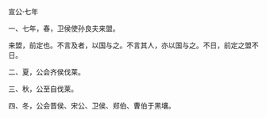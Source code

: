

宣公·七年

一、七年，春，卫侯使孙良夫来盟。

来盟，前定也。不言及者，以国与之。不言其人，亦以国与之。不日，前定之盟不日。

二、夏，公会齐侯伐莱。

三、秋，公至自伐莱。

四、冬，公会晋侯、宋公、卫侯、郑伯、曹伯于黑壤。


